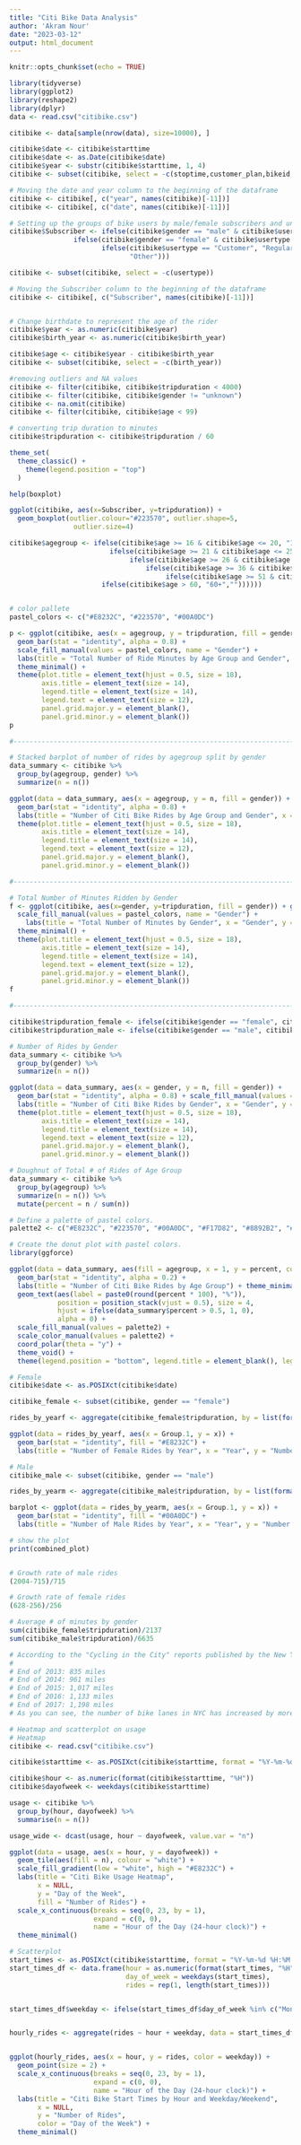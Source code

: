 ```yaml
---
title: "Citi Bike Data Analysis"
author: 'Akram Nour'
date: "2023-03-12"
output: html_document
---
```


```r
knitr::opts_chunk$set(echo = TRUE)
```

```r
library(tidyverse)
library(ggplot2)
library(reshape2)
library(dplyr)
data <- read.csv("citibike.csv")
```


```r

citibike <- data[sample(nrow(data), size=10000), ]

citibike$date <- citibike$starttime
citibike$date <- as.Date(citibike$date)
citibike$year <- substr(citibike$starttime, 1, 4)
citibike <- subset(citibike, select = -c(stoptime,customer_plan,bikeid,start_station_id,end_station_id,start_station_name,end_station_name))

# Moving the date and year column to the beginning of the dataframe
citibike <- citibike[, c("year", names(citibike)[-11])]
citibike <- citibike[, c("date", names(citibike)[-11])]

# Setting up the groups of bike users by male/female subscribers and unknown customers
citibike$Subscriber <- ifelse(citibike$gender == "male" & citibike$usertype == "Subscriber", "Male Subscribers",
                ifelse(citibike$gender == "female" & citibike$usertype == "Subscriber", "Female Subscribers",
                       ifelse(citibike$usertype == "Customer", "Regular Customers",
                              "Other")))

citibike <- subset(citibike, select = -c(usertype))

# Moving the Subscriber column to the beginning of the dataframe
citibike <- citibike[, c("Subscriber", names(citibike)[-11])]


# Change birthdate to represent the age of the rider
citibike$year <- as.numeric(citibike$year)
citibike$birth_year <- as.numeric(citibike$birth_year)

citibike$age <- citibike$year - citibike$birth_year
citibike <- subset(citibike, select = -c(birth_year))

#removing outliers and NA values
citibike <- filter(citibike, citibike$tripduration < 4000)
citibike <- filter(citibike, citibike$gender != "unknown")
citibike <- na.omit(citibike)
citibike <- filter(citibike, citibike$age < 99)

# converting trip duration to minutes
citibike$tripduration <- citibike$tripduration / 60

```

```r
theme_set(
  theme_classic() +
    theme(legend.position = "top")
  )

help(boxplot)

ggplot(citibike, aes(x=Subscriber, y=tripduration)) + 
  geom_boxplot(outlier.colour="#223570", outlier.shape=5,
                outlier.size=4)

citibike$agegroup <- ifelse(citibike$age >= 16 & citibike$age <= 20, "16 - 20",
                         ifelse(citibike$age >= 21 & citibike$age <= 25, "21 - 25",
                              ifelse(citibike$age >= 26 & citibike$age <= 35, "25 - 35",
                                  ifelse(citibike$age >= 36 & citibike$age <= 50, "35 - 50",
                                       ifelse(citibike$age >= 51 & citibike$age <= 60, "50 - 60",
                       ifelse(citibike$age > 60, "60+",""))))))


# color pallete
pastel_colors <- c("#E8232C", "#223570", "#00A0DC")

p <- ggplot(citibike, aes(x = agegroup, y = tripduration, fill = gender)) + 
  geom_bar(stat = "identity", alpha = 0.8) +
  scale_fill_manual(values = pastel_colors, name = "Gender") +
  labs(title = "Total Number of Ride Minutes by Age Group and Gender", x = "Age Group", y = "Trip Duration (minutes)") +
  theme_minimal() +
  theme(plot.title = element_text(hjust = 0.5, size = 18),
        axis.title = element_text(size = 14),
        legend.title = element_text(size = 14),
        legend.text = element_text(size = 12),
        panel.grid.major.y = element_blank(),
        panel.grid.minor.y = element_blank())
p

#------------------------------------------------------------------------------------------------------------------------------------------------------

# Stacked barplot of number of rides by agegroup split by gender
data_summary <- citibike %>%
  group_by(agegroup, gender) %>%
  summarize(n = n())

ggplot(data = data_summary, aes(x = agegroup, y = n, fill = gender)) + scale_fill_manual(values = pastel_colors, name = "Gender") +
  geom_bar(stat = "identity", alpha = 0.8) +
  labs(title = "Number of Citi Bike Rides by Age Group and Gender", x = "Age Group", y = "Number of Rides", fill = "Gender") + theme_minimal() +
  theme(plot.title = element_text(hjust = 0.5, size = 18),
        axis.title = element_text(size = 14),
        legend.title = element_text(size = 14),
        legend.text = element_text(size = 12),
        panel.grid.major.y = element_blank(),
        panel.grid.minor.y = element_blank())

#------------------------------------------------------------------------------------------------------------------------------------------------------

# Total Number of Minutes Ridden by Gender
f <- ggplot(citibike, aes(x=gender, y=tripduration, fill = gender)) + geom_bar(stat = "identity", alpha = 0.8) +
  scale_fill_manual(values = pastel_colors, name = "Gender") +
    labs(title = "Total Number of Minutes by Gender", x = "Gender", y = "Trip Duration (minutes)") +
  theme_minimal() +
  theme(plot.title = element_text(hjust = 0.5, size = 18),
        axis.title = element_text(size = 14),
        legend.title = element_text(size = 14),
        legend.text = element_text(size = 12),
        panel.grid.major.y = element_blank(),
        panel.grid.minor.y = element_blank())
f

#------------------------------------------------------------------------------------------------------------------------------------------------------

citibike$tripduration_female <- ifelse(citibike$gender == "female", citibike$tripduration,"")
citibike$tripduration_male <- ifelse(citibike$gender == "male", citibike$tripduration,"")

# Number of Rides by Gender
data_summary <- citibike %>%
  group_by(gender) %>%
  summarize(n = n())

ggplot(data = data_summary, aes(x = gender, y = n, fill = gender)) +
  geom_bar(stat = "identity", alpha = 0.8) + scale_fill_manual(values = pastel_colors, name = "Gender") +
  labs(title = "Number of Citi Bike Rides by Gender", x = "Gender", y = "Number of Rides") + theme_minimal() +
  theme(plot.title = element_text(hjust = 0.5, size = 18),
        axis.title = element_text(size = 14),
        legend.title = element_text(size = 14),
        legend.text = element_text(size = 12),
        panel.grid.major.y = element_blank(),
        panel.grid.minor.y = element_blank())

# Doughnut of Total # of Rides of Age Group
data_summary <- citibike %>%
  group_by(agegroup) %>%
  summarize(n = n()) %>%
  mutate(percent = n / sum(n))

# Define a palette of pastel colors.
palette2 <- c("#E8232C", "#223570", "#00A0DC", "#F17D82", "#8892B2", "#8CD4EF", "#EFE58C")

# Create the donut plot with pastel colors.
library(ggforce)

ggplot(data = data_summary, aes(fill = agegroup, x = 1, y = percent, color = agegroup)) +
  geom_bar(stat = "identity", alpha = 0.2) +
  labs(title = "Number of Citi Bike Rides by Age Group") + theme_minimal() +
  geom_text(aes(label = paste0(round(percent * 100), "%")), 
            position = position_stack(vjust = 0.5), size = 4, 
            hjust = ifelse(data_summary$percent > 0.5, 1, 0),
            alpha = 0) +
  scale_fill_manual(values = palette2) +
  scale_color_manual(values = palette2) +
  coord_polar(theta = "y") +
  theme_void() +
  theme(legend.position = "bottom", legend.title = element_blank(), legend.text = element_text(size = 12))

```

```r
# Female
citibike$date <- as.POSIXct(citibike$date)

citibike_female <- subset(citibike, gender == "female")

rides_by_yearf <- aggregate(citibike_female$tripduration, by = list(format(citibike_female$date, "%Y")), FUN = length)

ggplot(data = rides_by_yearf, aes(x = Group.1, y = x)) + 
  geom_bar(stat = "identity", fill = "#E8232C") + 
  labs(title = "Number of Female Rides by Year", x = "Year", y = "Number of Rides")

# Male
citibike_male <- subset(citibike, gender == "male")

rides_by_yearm <- aggregate(citibike_male$tripduration, by = list(format(citibike_male$date, "%Y")), FUN = length)

barplot <- ggplot(data = rides_by_yearm, aes(x = Group.1, y = x)) + 
  geom_bar(stat = "identity", fill = "#00A0DC") + 
  labs(title = "Number of Male Rides by Year", x = "Year", y = "Number of Rides")

# show the plot
print(combined_plot)


# Growth rate of male rides
(2004-715)/715

# Growth rate of female rides
(628-256)/256

# Average # of minutes by gender
sum(citibike_female$tripduration)/2137
sum(citibike_male$tripduration)/6635

# According to the "Cycling in the City" reports published by the New York City Department of Transportation (NYC DOT), the total mileage of bike lanes, routes, and paths in New York City has increased steadily over the years. Here are the figures for the end of each year from 2013 to 2017:
# 
# End of 2013: 835 miles
# End of 2014: 961 miles
# End of 2015: 1,017 miles
# End of 2016: 1,133 miles
# End of 2017: 1,198 miles
# As you can see, the number of bike lanes in NYC has increased by more than 40% from 2013 to 2017.

```


```r
# Heatmap and scatterplot on usage
# Heatmap
citibike <- read.csv("citibike.csv")

citibike$starttime <- as.POSIXct(citibike$starttime, format = "%Y-%m-%d %H:%M:%S")

citibike$hour <- as.numeric(format(citibike$starttime, "%H"))
citibike$dayofweek <- weekdays(citibike$starttime)

usage <- citibike %>%
  group_by(hour, dayofweek) %>%
  summarise(n = n())

usage_wide <- dcast(usage, hour ~ dayofweek, value.var = "n")

ggplot(data = usage, aes(x = hour, y = dayofweek)) +
  geom_tile(aes(fill = n), colour = "white") +
  scale_fill_gradient(low = "white", high = "#E8232C") +
  labs(title = "Citi Bike Usage Heatmap",
       x = NULL,
       y = "Day of the Week",
       fill = "Number of Rides") +
  scale_x_continuous(breaks = seq(0, 23, by = 1),
                     expand = c(0, 0),
                     name = "Hour of the Day (24-hour clock)") +
  theme_minimal()

# Scatterplot
start_times <- as.POSIXct(citibike$starttime, format = "%Y-%m-%d %H:%M:%S", tz = "America/New_York")
start_times_df <- data.frame(hour = as.numeric(format(start_times, "%H")), 
                             day_of_week = weekdays(start_times),
                             rides = rep(1, length(start_times)))


start_times_df$weekday <- ifelse(start_times_df$day_of_week %in% c("Monday", "Tuesday", "Wednesday", "Thursday", "Friday"), "Weekday", "Weekend")


hourly_rides <- aggregate(rides ~ hour + weekday, data = start_times_df, sum)


ggplot(hourly_rides, aes(x = hour, y = rides, color = weekday)) +
  geom_point(size = 2) +
  scale_x_continuous(breaks = seq(0, 23, by = 1),
                     expand = c(0, 0),
                     name = "Hour of the Day (24-hour clock)") +
  labs(title = "Citi Bike Start Times by Hour and Weekday/Weekend",
       x = NULL,
       y = "Number of Rides",
       color = "Day of the Week") +
  theme_minimal()



```


